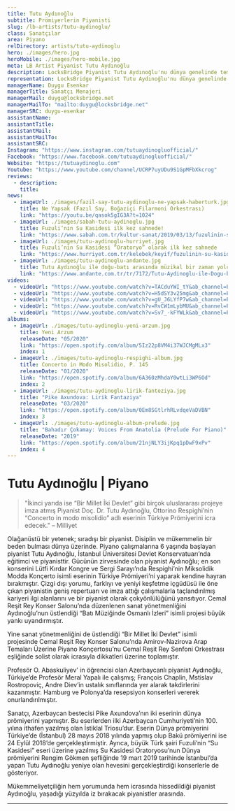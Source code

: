 ```yaml
---
title: Tutu Aydınoğlu
subtitle: Prömiyerlerin Piyanisti
slug: /lb-artists/tutu-aydinoglu/
class: Sanatçılar
area: Piyano
relDirectory: artists/tutu-aydinoglu
hero: ./images/hero.jpg
heroMobile: ./images/hero-mobile.jpg
meta: LB Artist Piyanist Tutu Aydınoğlu
description: LocksBridge Piyanist Tutu Aydınoğlu'nu dünya genelinde temsil ediyor.
representation: LocksBridge Piyanist Tutu Aydınoğlu'nu dünya genelinde temsil ediyor.
managerName: Duygu Esenkar
managerTitle: Sanatçı Menajeri
managerMail: duygu@locksbridge.net
managerMailTo: "mailto:duygu@locksbridge.net"
managerSRC: duygu-esenkar
assistantName:
assistantTitle:
assistantMail:
assistantMailTo:
assistantSRC:
Instagram: "https://www.instagram.com/tutuaydinogluofficial/"
Facebook: "https://www.facebook.com/tutuaydinogluofficial/"
Website: "https://tutuaydinoglu.com"
Youtube: "https://www.youtube.com/channel/UCRP7uyUDu9S1GpMFbXkcrog"
reviews:
  - description:
    title:
news:
  - imageUrl: ./images/fazil-say-tutu-aydinoglu-ne-yapsak-haberturk.jpg
    title: Ne Yapsak (Fazıl Say, Boğaziçi Filarmoni Orkestrası)
    link: "https://youtu.be/qasok5gIG3A?t=1024"
  - imageUrl: ./images/sabah-tutu-aydinoglu.jpg
    title: Fuzuli’nin Su Kasidesi ilk kez sahnede!
    link: "https://www.sabah.com.tr/kultur-sanat/2019/03/13/fuzulinin-su-kasidesi-ilk-kez-sahnede"
  - imageUrl: ./images/tutu-aydinoglu-hurriyet.jpg
    title: Fuzuli’nin Su Kasidesi “Oratoryo” olarak ilk kez sahnede
    link: "https://www.hurriyet.com.tr/kelebek/keyif/fuzulinin-su-kasidesi-oratoryo-olarak-ilk-kez-sahnede-41151227"
  - imageUrl: ./images/tutu-aydinoglu-andante.jpg
    title: Tutu Aydınoğlu ile doğu-batı arasında müzikal bir zaman yolculuğu
    link: "https://www.andante.com.tr/tr/7172/Tutu-Aydinoglu-ile-Dogu-bati-Arasinda-Muzikal-Bir-Zaman-Yolculugu"
videos:
  - videoUrl: "https://www.youtube.com/watch?v=TACduYWI_tY&ab_channel=PianistTutuAyd%C4%B1no%C4%9Flu"
  - videoUrl: "https://www.youtube.com/watch?v=H5dSY3v25mg&ab_channel=PianistTutuAyd%C4%B1no%C4%9Flu"
  - videoUrl: "https://www.youtube.com/watch?v=gU_J6LYfP7w&ab_channel=PianistTutuAyd%C4%B1no%C4%9Flu"
  - videoUrl: "https://www.youtube.com/watch?v=RvCW1mLybMU&ab_channel=PianistTutuAyd%C4%B1no%C4%9Flu"
  - videoUrl: "https://www.youtube.com/watch?v=Sv7_-kFYWLk&ab_channel=PianistTutuAyd%C4%B1no%C4%9Flu"
albums:
  - imageUrl: ./images/tutu-aydinoglu-yeni-arzum.jpg
    title: Yeni Arzum
    releaseDate: "05/2020"
    link: "https://open.spotify.com/album/5Iz22p8VM4i37WJCMgMLx3"
    index: 1
  - imageUrl: ./images/tutu-aydinoglu-respighi-album.jpg
    title: Concerto in Modo Misolidio, P. 145
    releaseDate: "01/2020"
    link: "https://open.spotify.com/album/6A360zMhdaY0wtLi3WP6Od"
    index: 2
  - imageUrl: ./images/tutu-aydinoglu-lirik-fanteziya.jpg
    title: "Pike Axundova: Lirik Fantaziya"
    releaseDate: "03/2020"
    link: "https://open.spotify.com/album/0Em8SGtlrhRLvdqeVaDVBN"
    index: 3
  - imageUrl: ./images/tutu-aydinoglu-album-prelude.jpg
    title: "Bahadır Çokamay: Voices From Anatolia (Prelude For Piano)"
    releaseDate: "2019"
    link: "https://open.spotify.com/album/21njNLY3ijKpq1pDwF9xPv"
    index: 4
---
```

# Tutu Aydınoğlu | Piyano

>"İkinci yarıda ise “Bir Millet İki Devlet” gibi birçok uluslararası projeye imza atmış Piyanist Doç. Dr. Tutu Aydınoğlu, Ottorino Respighi’nin “Concerto in modo misolidio” adlı eserinin Türkiye Prömiyerini icra edecek." – Milliyet

Olağanüstü bir yetenek; sıradışı bir piyanist. Disiplin ve mükemmelin bir beden bulması dünya üzerinde. Piyano çalışmalarına 6 yaşında başlayan piyanist Tutu Aydınoğlu, İstanbul Üniversitesi Devlet Konservatuarı’nda eğitimci ve piyanisttir. Gücünün zirvesinde olan piyanist Aydınoğlu; en son konserini Lütfi Kırdar Kongre ve Sergi Sarayı’nda Respighi’nin Miksolidik Modda Konçerto isimli eserinin Türkiye Prömiyeri’ni yaparak kendine hayran bırakmıştır. Çizgi dışı yorumu, farklıyı ve yeniyi keşfetme içgüdüsü ile öne çıkan piyanistin geniş repertuarı ve imza attığı çalışmalarla taçlandırılmış kariyeri ilgi alanlarını ve bir piyanist olarak çokyönlülüğünü yansıtıyor. Cemal Reşit Rey Konser Salonu’nda düzenlenen sanat yönetmenliğini Aydınoğlu’nun üstlendiği “Batı Müziğinde Osmanlı İzleri” isimli projesi büyük yankı uyandırmıştır.

Yine sanat yönetmenliğini de üstlendiği  “Bir Millet İki Devlet” isimli projesinde Cemal Reşit Rey Konser Salonu’nda Amirov-Nazirova Arap Temaları Üzerine Piyano Konçertosu’nu Cemal Reşit Rey Senfoni Orkestrası eşliğinde solist olarak icrasıyla dikkatleri üzerine toplamıştır.

Profesör O. Abaskuliyev' in öğrencisi olan Azerbaycanlı piyanist Aydınoğlu, Türkiye’de Profesör Meral Yapalı ile çalışmış; François Chaplin, Mstislav Rostropoviç, Andre Diev’in ustalık sınıflarında yer alarak takdirlerini kazanmıştır. Hamburg ve Polonya’da resepsiyon konserleri vererek onurlandırılmıştır.

Sanatçı, Azerbaycan bestecisi Pike Axundova’nın iki eserinin dünya prömiyerini yapmıştır. Bu eserlerden ilki Azerbaycan Cumhuriyeti’nin 100. yılına ithafen yazılmış olan İstiklal Triosu’dur. Eserin Dünya prömiyerini Türkiye’de (İstanbul) 28 mayıs 2018 yılında yapmış olup Bakü prömiyerini ise 24 Eylül 2018’de gerçekleştirmiştir. Ayrıca, büyük Türk şairi Fuzuli’nin “Su Kasidesi” eseri üzerine yazılmış Su Kasidesi Oratoryosu’nun Dünya prömiyerini Rengim Gökmen şefliğinde 19 mart 2019 tarihinde İstanbul’da yapan Tutu Aydınoğlu yeniye olan hevesini gerçekleştirdiği konserlerle de gösteriyor.

Mükemmeliyetçiliğin hem yorumunda hem icrasında hissedildiği piyanist Aydınoğlu, yaşadığı yüzyılda iz bırakacak piyanistler arasında.

- - -